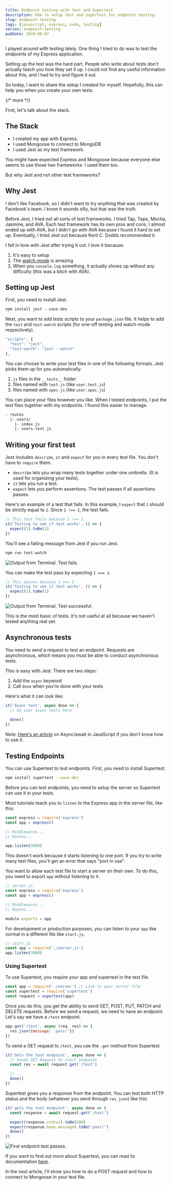 ```yaml
---
title: Endpoint testing with Jest and Supertest
description: How to setup Jest and Supertest for endpoint testing.
slug: endpoint-testing
tags: [javascript, express, node, testing]
series: endpoint-testing
pubDate: 2019-08-07
---
```



I played around with testing lately. One thing I tried to do was to test the endpoints of my Express application. 

Setting up the test was the hard part. People who write about tests don't actually teach you how they set it up. I could not find any useful information about this, and I had to try and figure it out. 

So today, I want to share the setup I created for myself. Hopefully, this can help you when you create your own tests.  

{/* more */}

First, let's talk about the stack. 

## The Stack

- I created my app with Express. 
- I used Mongoose to connect to MongoDB 
- I used Jest as my test framework. 

You might have expected Express and Mongoose because everyone else seems to use those two frameworks. I used them too. 

But why Jest and not other test frameworks?

## Why Jest

I don't like Facebook, so I didn't want to try anything that was created by Facebook's team. I know it sounds silly, but that was the truth. 

Before Jest, I tried out all sorts of test frameworks. I tried Tap, Tape, Mocha, Jasmine, and AVA. Each test framework has its own pros and cons. I almost ended up with AVA, but I didn't go with AVA because I found it hard to set up. Eventually, I tried Jest out because Kent C. Dodds recommended it.

I fell in love with Jest after trying it out. I love it because: 

1. It's easy to setup 
2. The [watch-mode][1] is amazing 
3. When you `console.log` something, it actually shows up without any difficulty (this was a bitch with AVA). 

## Setting up Jest

First, you need to install Jest.

```js
npm install jest --save-dev
```

Next, you want to add tests scripts to your `package.json` file. It helps to add the `test` and `test:watch` scripts (for one-off testing and watch-mode respectively).

```js
"scripts": {
  "test": "jest",
  "test:watch": "jest --watch"
},
```

You can choose to write your test files in one of the following formats. Jest picks them up for you automatically.

1. `js` files in the `__tests__` folder
2. files named with `test.js` (like `user.test.js`)
3. files named with `spec.js` (like `user.spec.js`)

You can place your files however you like. When I tested endpoints, I put the test files together with my endpoints. I found this easier to manage. 

```bash
- routes
  |- users/
    |- index.js
    |- users.test.js
```

## Writing your first test

Jest includes `describe`, `it` and `expect` for you in every test file. You don't have to `require` them.

- `describe` lets you wrap many tests together under one umbrella. (It is used for organizing your tests).
- `it` lets you run a test.
- `expect` lets you perform assertions. The test passes if all assertions passes.

Here's an example of a test that fails. In this example, I `expect` that `1` should be strictly equal to `2`. Since `1 !== 2`, the test fails.

```js
// This test fails because 1 !== 2
it('Testing to see if Jest works', () => {
  expect(1).toBe(2)
})
```

You'll see a failing message from Jest if you run Jest.

```js
npm run test:watch
```

<Image src="/assets/2019/endpoint-testing/test-fail.png" alt="Output from Terminal. Test fails."/>

You can make the test pass by expecting `1 === 1`.

```js
// This passes because 1 === 1
it('Testing to see if Jest works', () => {
  expect(1).toBe(1)
})
```

<Image src="/assets/2019/endpoint-testing/test-pass.png" alt="Output from Terminal. Test successful."/>

This is the most basic of tests. It's not useful at all because we haven't tested anything real yet. 

## Asynchronous tests

You need to send a request to test an endpoint. Requests are asynchronous, which means you must be able to conduct asynchronous tests. 

This is easy with Jest. There are two steps: 

1. Add the `async` keyword
2. Call `done` when you're done with your tests

Here's what it can look like: 

```js
it('Async test', async done => {
  // Do your async tests here
  
  done()
})
```

Note: [Here's an article][2] on Async/await in JavaScript if you don't know how to use it. 

## Testing Endpoints

You can use Supertest to test endpoints. First, you need to install Supertest. 

```bash
npm install supertest --save-dev
```

Before you can test endpoints, you need to setup the server so Supertest can use it in your tests. 

Most tutorials teach you to `listen` to the Express app in the server file, like this: 

```js
const express = require('express')
const app = express()

// Middlewares...
// Routes...

app.listen(3000)
```

This doesn't work because it starts listening to one port. If you try to write many test files, you'll get an error that says "port in use". 

You want to allow each test file to start a server on their own. To do this, you need to export `app` without listening to it. 

```js
// server.js
const express = require('express')
const app = express()

// Middlewares...
// Routes...

module.exports = app
```

For development or production purposes, you can listen to your `app` like normal in a different file like `start.js`.

```js
// start.js
const app = require('./server.js')
app.listen(3000)
```

### Using Supertest

To use Supertest, you require your app and supertest in the test file. 

```js
const app = require('./server') // Link to your server file
const supertest = require('supertest')
const request = supertest(app)
```

Once you do this, you get the ability to send GET, POST, PUT, PATCH and DELETE requests. Before we send a request, we need to have an endpoint. Let's say we have a `/test` endpoint. 

```js
app.get('/test', async (req, res) => {
  res.json({message: 'pass!'})
})
```

To send a GET request to `/test`, you use the `.get` method from Supertest. 

```js
it('Gets the test endpoint', async done => {
  // Sends GET Request to /test endpoint
  const res = await request.get('/test')

  // ...
  done()
})
```

Supertest gives you a response from the endpoint. You can test both HTTP status and the body (whatever you send through `res.json`) like this: 

```js
it('gets the test endpoint', async done => {
  const response = await request.get('/test')

  expect(response.status).toBe(200)
  expect(response.body.message).toBe('pass!')
  done()
})
```

<Image src="/assets/2019/endpoint-testing/test-endpoint-pass.png" alt="First endpoint test passes."/>

If you want to find out more about Supertest, you can read its documentation [here][3]. 

In the next article, I'll show you how to do a POST request and how to connect to Mongoose in your test file. 


[1]:	https://egghead.io/lessons/javascript-use-jest-s-interactive-watch-mode "Use Jest's Interactive Watch Mode"
[2]:	/blog/async-await
[3]:	https://github.com/visionmedia/supertest "Supertest"
